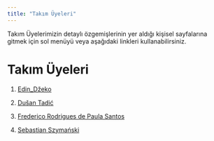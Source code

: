 ```yaml
---
title: "Takım Üyeleri"
---
```


Takım Üyelerimizin detaylı özgemişlerinin yer aldığı kişisel sayfalarına gitmek için sol menüyü veya aşağıdaki linkleri kullanabilirsiniz.

# Takım Üyeleri

1.  [Edin_Džeko](/takim/cansu.qmd)

2.  [Dušan Tadić](/takim/esen.qmd)

3.  [Frederico Rodrigues de Paula Santos](/takim/yesim.qmd)

4.  [Sebastian Szymański](/takim/ugur.qmd)

